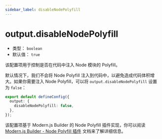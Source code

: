 ```yaml
---
sidebar_label: disableNodePolyfill
---
```


# output.disableNodePolyfill

- 类型： `boolean`
- 默认值： `true`

该配置项用于控制是否在代码中注入 Node 模块的 Polyfill。

默认情况下，我们不会将 Node Polyfill 注入到代码中，以避免造成代码体积增大。如果你需要注入 Node Polyfill，可以将 `output.disableNodePolyfill` 设置为 `false`：

```ts title="modern.config.ts"
export default defineConfig({
  output: {
    disableNodePolyfill: false,
  },
});
```

该配置项基于 Modern.js Builder 的 Node Polyfill 插件实现，你可以阅读 [Modern.js Builder - Node Polyfill 插件](https://modernjs.dev/builder/plugins/plugin-node-polyfill.html) 文档来了解详细信息。
